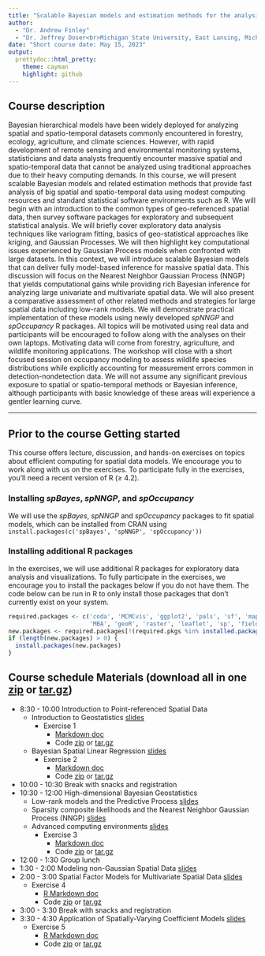 ```yaml
---
title: "Scalable Bayesian models and estimation methods for the analysis of big spatial and spatio-temporal data"
author:
  - "Dr. Andrew Finley"
  - "Dr. Jeffrey Doser<br>Michigan State University, East Lansing, Michigan"
date: "Short course date: May 15, 2023"
output:
  prettydoc::html_pretty:
    theme: cayman
    highlight: github
---
```


## Course description

Bayesian hierarchical models have been widely deployed for analyzing spatial and spatio-temporal datasets commonly encountered in forestry, ecology, agriculture, and climate sciences. However, with rapid development of remote sensing and environmental monitoring systems, statisticians and data analysts frequently encounter massive spatial and spatio-temporal data that cannot be analyzed using traditional approaches due to their heavy computing demands. In this course, we will present scalable Bayesian models and related estimation methods that provide fast analysis of big spatial and spatio-temporal data using modest computing resources and standard statistical software environments such as R. We will begin with an introduction to the common types of geo-referenced spatial data, then survey software packages for exploratory and subsequent statistical analysis. We will briefly cover exploratory data analysis techniques like variogram fitting, basics of geo-statistical approaches like kriging, and Gaussian Processes. We will then highlight key computational issues experienced by Gaussian Process models when confronted with large datasets. In this context, we will introduce scalable Bayesian models that can deliver fully model-based inference for massive spatial data. This discussion will focus on the Nearest Neighbor Gaussian Process (NNGP) that yields computational gains while providing rich Bayesian inference for analyzing large univariate and multivariate spatial data. We will also present a comparative assessment of other related methods and strategies for large spatial data including low-rank models. We will demonstrate practical implementation of these models using newly developed *spNNGP* and *spOccupancy* R packages. All topics will be motivated using real data and participants will be encouraged to follow along with the analyses on their own laptops. Motivating data will come from forestry, agriculture, and wildlife monitoring applications. The workshop will close with a short focused session on occupancy modeling to assess wildlife species distributions while explicitly accounting for measurement errors common in detection-nondetection data. We will not assume any significant previous exposure to spatial or spatio-temporal methods or Bayesian inference, although participants with basic knowledge of these areas will experience a gentler learning curve.

********
## Prior to the course Getting started

This course offers lecture, discussion, and hands-on exercises on topics about efficient computing for spatial data models. We encourage you to work along with us on the exercises. To participate fully in the exercises, you'll need a recent version of R ($\geqslant$ 4.2). 

### Installing *spBayes*, *spNNGP*, and *spOccupancy*

We will use the *spBayes*, *spNNGP* and *spOccupancy* packages to fit spatial models, which can be installed from CRAN using `install.packages(c('spBayes', 'spNNGP', 'spOccupancy'))`

### Installing additional R packages

In the exercises, we will use additional R packages for exploratory data analysis and visualizations. To fully participate in the exercises, we encourage you to install the packages below if you do not have them. The code below can be run in R to only install those packages that don't currently exist on your system.

```r
required.packages <- c('coda', 'MCMCvis', 'ggplot2', 'pals', 'sf', 'maps', 'stars', 
                       'MBA', 'geoR', 'raster', 'leaflet', 'sp', 'fields', 'classInt')
new.packages <- required.packages[!(required.pkgs %in% installed.packages()[, 'Package'])]
if (length(new.packages) > 0) {
  install.packages(new.packages)
}
```

## Course schedule Materials (download all in one [zip](casanr23.zip) or [tar.gz](casanr23.tar.gz))

* 8:30 - 10:00 Introduction to Point-referenced Spatial Data 
  * Introduction to Geostatistics [slides](slides/IntroToGeostatistics.pdf)
      * Exercise 1
        * [Markdown doc](exercises/exercise-1/exercise_1.html)
        * Code [zip](exercises/exercise-1.zip) or [tar.gz](exercises/exercise-1.tar.gz)
  * Bayesian Spatial Linear Regression [slides](slides/Bayesian_Spatial_Linear_Regression.pdf)
      * Exercise 2
        * [Markdown doc](exercises/exercise-2/CO-temp.html)
        * Code [zip](exercises/exercise-2.zip) or [tar.gz](exercises/exercise-2.tar.gz)
* 10:00 - 10:30 Break with snacks and registration
* 10:30 - 12:00 High-dimensional Bayesian Geostatistics
  * Low-rank models and the Predictive Process [slides](slides/Low_Rank_Predictive_Process.pdf)
  * Sparsity composite likelihoods and the Nearest Neighbor Gaussian Process (NNGP) [slides](slides/SpatialNNGP.pdf)
  * Advanced computing environments [slides](slides/CompNotes.pdf)
    * Exercise 3
      * [Markdown doc](exercises/exercise-3/harvard-Forest.html)
      * Code [zip](exercises/exercise-3.zip) or [tar.gz](exercises/exercise-3.tar.gz)
* 12:00 - 1:30 Group lunch 
* 1:30 - 2:00 Modeling non-Gaussian Spatial Data [slides](slides/SpatialGLMMs.pdf)
* 2:00 - 3:00 Spatial Factor Models for Multivariate Spatial Data [slides](slides/SpatialFactorModels.pdf)
  * Exercise 4
    * [R Markdown doc](exercises/exercise-4/exercise-4.html)
    * Code [zip](exercises/exercise-4.zip) or [tar.gz](exercises/exercise-4.tar.gz)
* 3:00 - 3:30 Break with snacks and registration
* 3:30 - 4:30 Application of Spatially-Varying Coefficient Models [slides](slides/SVCs.pdf)
    * Exercise 5
      * [R Markdown doc](exercises/exercise-5/exercise-5.html)
      * Code [zip](exercises/exercise-4.zip) or [tar.gz](exercises/exercises-4.tar.gz)
